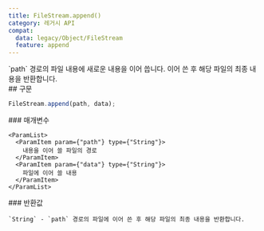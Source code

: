 ```yaml
---
title: FileStream.append()
category: 레거시 API
compat:
  data: legacy/Object/FileStream
  feature: append
---
```


<Section>
  `path` 경로의 파일 내용에 새로운 내용을 이어 씁니다. 이어 쓴 후 해당 파일의 최종 내용을 반환합니다.
</Section>
<Section>
  ## 구문

  ~~~js
  FileStream.append(path, data);
  ~~~

  <Section>
    ### 매개변수

    <ParamList>
      <ParamItem param={"path"} type={"String"}>
        내용을 이어 쓸 파일의 경로
      </ParamItem>
      <ParamItem param={"data"} type={"String"}>
        파일에 이어 쓸 내용
      </ParamItem>
    </ParamList>
  </Section>
  <Section>
    ### 반환값

    `String` - `path` 경로의 파일에 이어 쓴 후 해당 파일의 최종 내용을 반환합니다.
  </Section>
</Section>